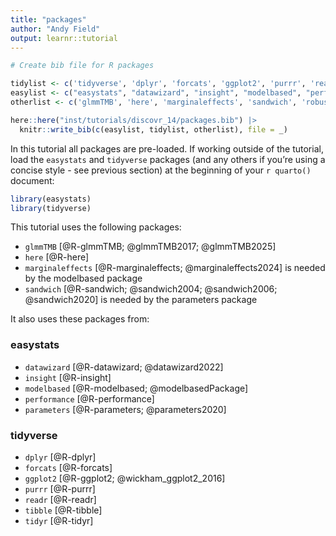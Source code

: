 ```yaml
---
title: "packages"
author: "Andy Field"
output: learnr::tutorial
---
```



```r
# Create bib file for R packages

tidylist <- c('tidyverse', 'dplyr', 'forcats', 'ggplot2', 'purrr', 'readr', 'tibble', 'tidyr')
easylist <- c("easystats", "datawizard", "insight", "modelbased", "performance", "parameters")
otherlist <- c('glmmTMB', 'here', 'marginaleffects', 'sandwich', 'robustlmm')

here::here("inst/tutorials/discovr_14/packages.bib") |>
  knitr::write_bib(c(easylist, tidylist, otherlist), file = _)
```

In this tutorial all packages are pre-loaded. If working outside of the tutorial, load the `easystats` and `tidyverse` packages (and any others if you're using a concise style - see previous section) at the beginning of your `r quarto()` document:

```r
library(easystats)
library(tidyverse)
```

This tutorial uses the following packages:

- `glmmTMB` [@R-glmmTMB; @glmmTMB2017; @glmmTMB2025]
- `here` [@R-here]
- `marginaleffects` [@R-marginaleffects; @marginaleffects2024] is needed by the [modelbased]{.pkg} package
- `sandwich` [@R-sandwich; @sandwich2004; @sandwich2006; @sandwich2020] is needed by the [parameters]{.pkg} package

It also uses these packages from:

### easystats

- `datawizard` [@R-datawizard; @datawizard2022]
- `insight` [@R-insight]
- `modelbased` [@R-modelbased; @modelbasedPackage]
- `performance` [@R-performance]
- `parameters` [@R-parameters; @parameters2020]
 
### tidyverse 
 
- `dplyr` [@R-dplyr]
- `forcats` [@R-forcats]
- `ggplot2` [@R-ggplot2; @wickham_ggplot2_2016]
- `purrr` [@R-purrr]
- `readr` [@R-readr]
- `tibble` [@R-tibble]
- `tidyr` [@R-tidyr]
